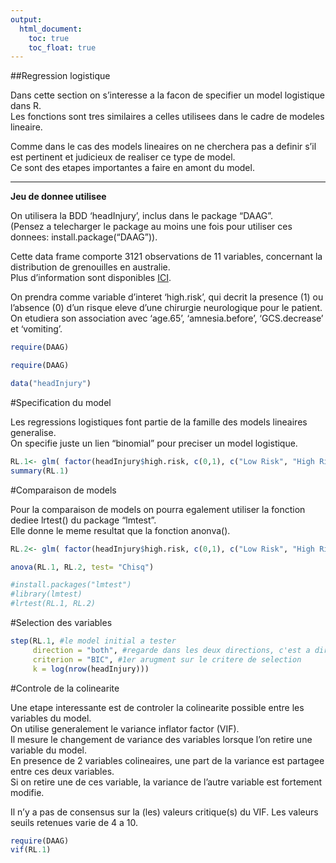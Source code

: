 ```yaml
---
output:
  html_document:
    toc: true
    toc_float: true
---
```


##Regression logistique

Dans cette section on s'interesse a la facon de specifier un model logistique dans R.   
Les fonctions sont tres similaires a celles utilisees dans le cadre de modeles lineaire.

Comme dans le cas des models lineaires on ne cherchera pas a definir s'il est pertinent et judicieux de realiser ce type de model.    
Ce sont des etapes importantes a faire en amont du model.


***********************************

**Jeu de donnee utilisee**

On utilisera la BDD 'headInjury', inclus dans le package "DAAG".   
(Pensez a telecharger le package au moins une fois pour utiliser ces donnees: install.package("DAAG")).   

Cette data frame comporte 3121 observations de 11 variables, concernant la distribution de grenouilles en australie.   
Plus d'information sont disponibles [ICI](https://vincentarelbundock.github.io/Rdatasets/doc/DAAG/headInjury.html).

On prendra comme variable d'interet 'high.risk', qui decrit la presence (1) ou l'absence (0) d'un risque eleve d'une chirurgie neurologique pour le patient.   
On etudiera son association avec 'age.65', 'amnesia.before', 'GCS.decrease' et 'vomiting'.

```r
require(DAAG)
```
```r
require(DAAG)
```
```r
data("headInjury")
```

#Specification du model

Les regressions logistiques font partie de la famille des models lineaires generalise.    
On specifie juste un lien "binomial" pour preciser un model logistique.

```r
RL.1<- glm( factor(headInjury$high.risk, c(0,1), c("Low Risk", "High Risk")) ~ vomiting + age.65 + amnesia.before + GCS.decrease, family = "binomial", data=headInjury)
summary(RL.1)
```

#Comparaison de models

Pour la comparaison de models on pourra egalement utiliser la fonction dediee lrtest() du package "lmtest".    
Elle donne le meme resultat que la fonction anonva().

```r
RL.2<- glm( factor(headInjury$high.risk, c(0,1), c("Low Risk", "High Risk")) ~ vomiting + age.65, family = "binomial", data=headInjury)

anova(RL.1, RL.2, test= "Chisq")

#install.packages("lmtest")
#library(lmtest)
#lrtest(RL.1, RL.2)
```

#Selection des variables

```r
step(RL.1, #le model initial a tester
     direction = "both", #regarde dans les deux directions, c'est a dire vers les models plus complets mais aussi vers ceux moins complet
     criterion = "BIC", #1er arugment sur le critere de selection
     k = log(nrow(headInjury)))
```

#Controle de la colinearite

Une etape interessante est de controler la colinearite possible entre les variables du model.   
On utilise generalement le variance inflator factor (VIF).    
Il mesure le changement de variance des variables lorsque l'on retire une variable du model.    
En presence de 2 variables colineaires, une part de la variance est partagee entre ces deux variables.    
Si on retire une de ces variable, la variance de l'autre variable est fortement modifie.    

Il n'y a pas de consensus sur la (les) valeurs critique(s) du VIF. Les valeurs seuils retenues varie de 4 a 10.    

```r
require(DAAG)
vif(RL.1)
```

